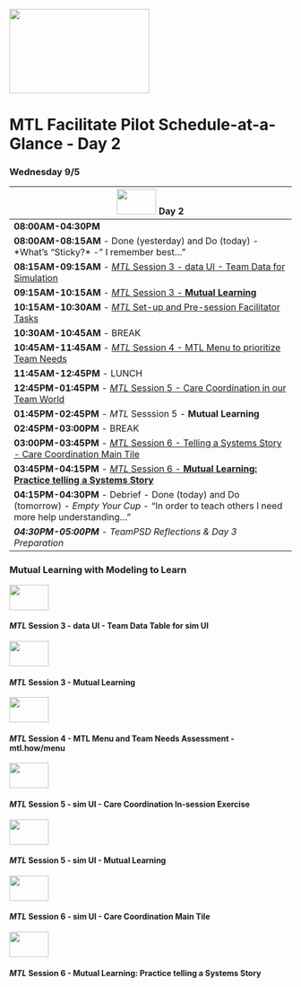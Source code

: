
<img src = "https://github.com/lzim/teampsd/blob/teampsd_style/mtl_logo/mtl_facilitate_sq_sm.png"
     height = "150" width = "250">  
     
# MTL Facilitate Pilot Schedule-at-a-Glance - Day 2

### Wednesday 9/5
<img src = "https://github.com/lzim/teampsd/blob/teampsd_style/mtl_logo/mtl_facilitate_sq_sm.png" height = "45" width = "70" style ="display: inline-block"/> Day 2	     |
---------------     |
**08:00AM-04:30PM**  |    	
**08:00AM-08:15AM** - Done (yesterday) and Do (today) - *What’s “Sticky?* - " I remember best…"|
**08:15AM-09:15AM** - [*MTL* Session 3 - data UI - Team Data for Simulation](https://github.com/lzim/teampsd/blob/master/mtl_facilitate_workgroup/mtl_live_guide/mtl_live_session03_see.Rmd)   |
**09:15AM-10:15AM** - [*MTL* Session 3 - **Mutual Learning**](https://github.com/lzim/teampsd/blob/lzim/mtl_facilitate_workgroup/mtl_facilitate_pilot/day2/session3_mutual_learning_activity.rmd) |
**10:15AM-10:30AM** - [*MTL* Set-up and Pre-session Facilitator Tasks](https://mtl.how/facilitate) |
**10:30AM-10:45AM** - BREAK |
**10:45AM-11:45AM** - [*MTL* Session 4 - MTL Menu to prioritize Team Needs](https://mtl.how/menu) |
**11:45AM-12:45PM** - LUNCH |
**12:45PM-01:45PM** - [*MTL* Session 5 - Care Coordination in our Team World](https://github.com/lzim/teampsd/blob/master/mtl_facilitate_workgroup/mtl_live_guide/mtl_live_session05_see.Rmd) |
**01:45PM-02:45PM** - *MTL* Sesssion 5 - **Mutual Learning**  |
**02:45PM-03:00PM** - BREAK  |
**03:00PM-03:45PM** - [*MTL* Session 6 - Telling a Systems Story - Care Coordination Main Tile](https://github.com/lzim/teampsd/blob/master/mtl_facilitate_workgroup/mtl_live_guide/mtl_live_session06_see.Rmd)  |
**03:45PM-04:15PM** - [*MTL* Session 6 - **Mutual Learning: Practice telling a Systems Story**](https://github.com/lzim/teampsd/blob/lzim/mtl_facilitate_workgroup/mtl_facilitate_pilot/day2/session6_mutual_learning_activity.rmd)   |
**04:15PM-04:30PM** - Debrief - Done (today) and Do (tomorrow) - *Empty Your Cup* - “In order to teach others I need more help understanding…” |
***04:30PM-05:00PM** - TeamPSD Reflections & Day 3 Preparation* |

### Mutual Learning with Modeling to Learn


<img src = "https://github.com/lzim/teampsd/blob/lzim/resources/logos/mtl_how_data_sm.png" height = "45" width = "70" style ="display: inline-block"/>

#### *MTL* Session 3 - data UI - Team Data Table for sim UI 


<img src = "https://github.com/lzim/teampsd/blob/lzim/resources/logos/mtl_how_data_sm.png" height = "45" width = "70" style ="display: inline-block"/>

#### *MTL* Session 3 - **Mutual Learning** 

<img src = "https://github.com/lzim/teampsd/blob/lzim/resources/logos/mtl_how_menu.png" height = "45" width = "70" style ="display: inline-block"/>

#### *MTL* Session 4 - MTL Menu and Team Needs Assessment - mtl.how/menu

<img src = "https://github.com/lzim/teampsd/blob/lzim/resources/logos/mtl_how_sim_sim.png" height = "45" width = "70" style ="display: inline-block"/>


#### *MTL* Session 5 - sim UI - Care Coordination In-session Exercise

<img src = "https://github.com/lzim/teampsd/blob/lzim/resources/logos/mtl_how_sim.png" height = "45" width = "70" style ="display: inline-block"/>


#### *MTL* Session 5 - sim UI - **Mutual Learning** 

<img src = "https://github.com/lzim/teampsd/blob/lzim/resources/logos/mtl_how_sim.png" height = "45" width = "70" style ="display: inline-block"/>


#### *MTL* Session 6 - sim UI - Care Coordination Main Tile

<img src = "https://github.com/lzim/teampsd/blob/lzim/resources/logos/mtl_how_sim.png" height = "45" width = "70" style ="display: inline-block"/>


#### *MTL* Session 6 - **Mutual Learning: Practice telling a Systems Story** 

